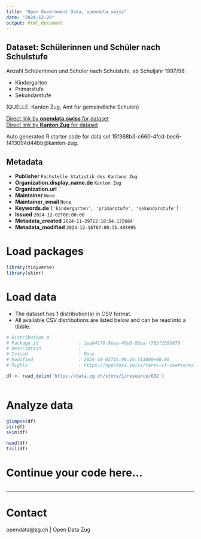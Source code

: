 ```yaml
---
title: "Open Government Data, opendata.swiss"
date: "2024-12-28"
output: html_document
---
```


## Dataset: Schülerinnen und Schüler nach Schulstufe

Anzahl Schülerinnen und Schüler nach Schulstufe, ab Schuljahr 1997/98:

- Kindergarten
- Primarstufe
- Sekundarstufe

(QUELLE: Kanton Zug, Amt für gemeindliche Schulen)

[Direct link by **opendata.swiss** for dataset](https://opendata.swiss/de/dataset/schulerinnen-und-schuler-nach-schulstufe)<br>
[Direct link by **Kanton Zug** for dataset](https://www.zg.ch/behoerden/gesundheitsdirektion/statistikfachstelle/themen/bildung/2-volksschule-und-privatschulen)

Auto generated R starter code for data set 15f368b3-c660-4fcd-bec6-1413094d44bb@kanton-zug.

## Metadata

- **Publisher** `Fachstelle Statistik des Kantons Zug`
- **Organization.display_name.de** `Kanton Zug`
- **Organization.url** ``
- **Maintainer** `None`
- **Maintainer_email** `None`
- **Keywords.de** `['kindergarten', 'primarstufe', 'sekundarstufe']`
- **Issued** `2024-12-02T00:00:00`
- **Metadata_created** `2024-11-29T12:18:04.175684`
- **Metadata_modified** `2024-12-16T07:00:35.408095`


# Load packages

```r

library(tidyverse)
library(skimr)

```

# Load data

-   The dataset has 1 distribution(s) in CSV format.
-   All available CSV distributions are listed below and can be read into a tibble.

```r

# Distribution 0
# Package_id               : 1ea84176-9eea-40e0-8bba-f763f259b979
# Description              : 
# Issued                   : None
# Modified                 : 2024-10-03T15:08:24.513000+00:00
# Rights                   : https://opendata.swiss/terms-of-use#terms_open

df <- read_delim('https://data.zg.ch/store/1/resource/682')



```

# Analyze data

```r

glimpse(df)
str(df)
skim(df)

head(df)
tail(df)

```

# Continue your code here...

```r

```

------------------------------------------------------------------------

# Contact

opendata@zg.ch | Open Data Zug

